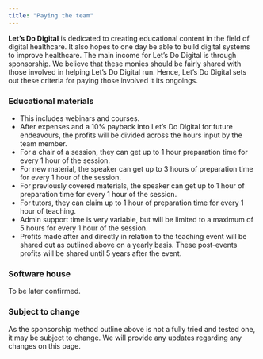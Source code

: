 ```yaml
---
title: "Paying the team"
---
```


**Let's Do Digital** is dedicated to creating educational content in the field of digital healthcare. It also hopes to one day be able to build digital systems to improve healthcare. The main income for Let's Do Digital is through sponsorship. We believe that these monies should be fairly shared with those involved in helping Let's Do Digital run. Hence, Let's Do Digital sets out these criteria for paying those involved it its ongoings.

### Educational materials

* This includes webinars and courses.
* After expenses and a 10% payback into Let's Do Digital for future endeavours, the profits will be divided across the hours input by the team member. 
* For a chair of a session, they can get up to 1 hour preparation time for every 1 hour of the session.
* For new material, the speaker can get up to 3 hours of preparation time for every 1 hour of the session.
* For previously covered materials, the speaker can get up to 1 hour of preparation time for every 1 hour of the session.
* For tutors, they can claim up to 1 hour of preparation time for every 1 hour of teaching.
* Admin support time is very variable, but will be limited to a maximum of 5 hours for every 1 hour of the session.
* Profits made after and directly in relation to the teaching event will be shared out as outlined above on a yearly basis. These post-events profits will be shared until 5 years after the event.

### Software house

To be later confirmed.

### Subject to change

As the sponsorship method outline above is not a fully tried and tested one, it may be subject to change. We will provide any updates regarding any changes on this page.
